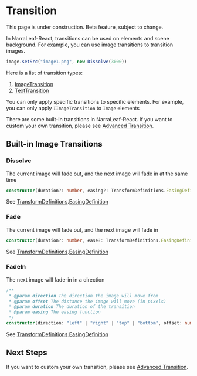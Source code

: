 
# Transition

<Callout type="warning" emoji="⚠️">
    This page is under construction.
</Callout>

<Callout type="warning" emoji="⚠️">
    Beta feature, subject to change.
</Callout>

In NarraLeaf-React, transitions can be used on elements and scene background. For example, you can use image transitions to transition images. 

```typescript
image.setSrc("image1.png", new Dissolve(3000))
```

Here is a list of transition types:
1. [ImageTransition](./transitions/IImageTransition)
2. [TextTransition](./transitions/ITextTransition)

You can only apply specific transitions to specific elements. For example, you can only apply `IImageTransition` to `Image` elements

There are some built-in transitions in NarraLeaf-React. If you want to custom your own transition, please see [Advanced Transition](./advanced-transition).

## Built-in Image Transitions

### Dissolve

The current image will fade out, and the next image will fade in at the same time

```typescript
constructor(duration?: number, easing?: TransformDefinitions.EasingDefinition);
```

See [TransformDefinitions](../types/TransformDefinitions).[EasingDefinition](../types/TransformDefinitions#EasingDefinition)

### Fade

The current image will fade out, and the next image will fade in

```typescript
constructor(duration?: number, ease?: TransformDefinitions.EasingDefinition);
```

See [TransformDefinitions](../types/TransformDefinitions).[EasingDefinition](../types/TransformDefinitions#EasingDefinition)

### FadeIn

The next image will fade-in in a direction

```typescript
/**
 * @param direction The direction the image will move from
 * @param offset The distance the image will move (in pixels)
 * @param duration The duration of the transition
 * @param easing The easing function
 */
constructor(direction: "left" | "right" | "top" | "bottom", offset: number, duration?: number, easing?: TransformDefinitions.EasingDefinition);
```

See [TransformDefinitions](../types/TransformDefinitions).[EasingDefinition](../types/TransformDefinitions#EasingDefinition)

## Next Steps

If you want to custom your own transition, please see [Advanced Transition](./advanced-transition).

<Cards num={1}>
    <Cards.Card
        title="Advanced Transition"
        description="Advanced Transition"
        href="./advanced-transition"
        arrow
    />
</Cards>

